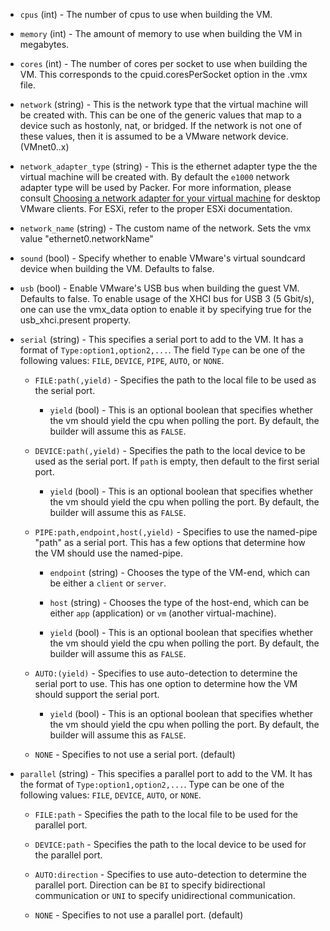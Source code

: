 <!-- Code generated from the comments of the HWConfig struct in builder/vmware/common/hw_config.go; DO NOT EDIT MANUALLY -->

- `cpus` (int) - The number of cpus to use when building the VM.

- `memory` (int) - The amount of memory to use when building the VM in megabytes.

- `cores` (int) - The number of cores per socket to use when building the VM. This
  corresponds to the cpuid.coresPerSocket option in the .vmx file.

- `network` (string) - This is the network type that the virtual machine will be created with.
  This can be one of the generic values that map to a device such as
  hostonly, nat, or bridged. If the network is not one of these values,
  then it is assumed to be a VMware network device. (VMnet0..x)

- `network_adapter_type` (string) - This is the ethernet adapter type the the virtual machine will be
  created with. By default the `e1000` network adapter type will be used
  by Packer. For more information, please consult [Choosing a network
  adapter for your virtual
  machine](https://kb.vmware.com/s/article/1001805) for desktop VMware
  clients. For ESXi, refer to the proper ESXi documentation.

- `network_name` (string) - The custom name of the network. Sets the vmx value "ethernet0.networkName"

- `sound` (bool) - Specify whether to enable VMware's virtual soundcard device when
  building the VM. Defaults to false.

- `usb` (bool) - Enable VMware's USB bus when building the guest VM. Defaults to false.
  To enable usage of the XHCI bus for USB 3 (5 Gbit/s), one can use the
  vmx_data option to enable it by specifying true for the usb_xhci.present
  property.

- `serial` (string) - This specifies a serial port to add to the VM. It has a format of
  `Type:option1,option2,...`. The field `Type` can be one of the following
  values: `FILE`, `DEVICE`, `PIPE`, `AUTO`, or `NONE`.
  
  * `FILE:path(,yield)` - Specifies the path to the local file to be used
    as the serial port.
  
    * `yield` (bool) - This is an optional boolean that specifies
      whether the vm should yield the cpu when polling the port. By
      default, the builder will assume this as `FALSE`.
  
  * `DEVICE:path(,yield)` - Specifies the path to the local device to be
     used as the serial port. If `path` is empty, then default to the first
    serial port.
  
    * `yield` (bool) - This is an optional boolean that specifies
      whether the vm should yield the cpu when polling the port. By
      default, the builder will assume this as `FALSE`.
  
  * `PIPE:path,endpoint,host(,yield)` - Specifies to use the named-pipe
    "path" as a serial port. This has a few options that determine how the
    VM should use the named-pipe.
  
    * `endpoint` (string) - Chooses the type of the VM-end, which can be
      either a `client` or `server`.
  
    * `host` (string)     - Chooses the type of the host-end, which can
      be either `app` (application) or `vm` (another virtual-machine).
  
    * `yield` (bool)      - This is an optional boolean that specifies
      whether the vm should yield the cpu when polling the port. By
      default, the builder will assume this as `FALSE`.
  
  * `AUTO:(yield)` - Specifies to use auto-detection to determine the
    serial port to use. This has one option to determine how the VM should
    support the serial port.
  
    * `yield` (bool) - This is an optional boolean that specifies
      whether the vm should yield the cpu when polling the port. By
      default, the builder will assume this as `FALSE`.
  
  * `NONE` - Specifies to not use a serial port. (default)

- `parallel` (string) - This specifies a parallel port to add to the VM. It has the format of
  `Type:option1,option2,...`. Type can be one of the following values:
  `FILE`, `DEVICE`, `AUTO`, or `NONE`.
  
  * `FILE:path` 		- Specifies the path to the local file to be used
    for the parallel port.
  
  * `DEVICE:path`	 	- Specifies the path to the local device to be used
    for the parallel port.
  
  * `AUTO:direction`   - Specifies to use auto-detection to determine the
    parallel port. Direction can be `BI` to specify bidirectional
    communication or `UNI` to specify unidirectional communication.
  
  * `NONE` 			- Specifies to not use a parallel port. (default)
